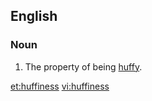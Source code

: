 ==English==
===Noun===
{{en-noun|-}}

#The property of being [[huffy]].

[[et:huffiness]]
[[vi:huffiness]]